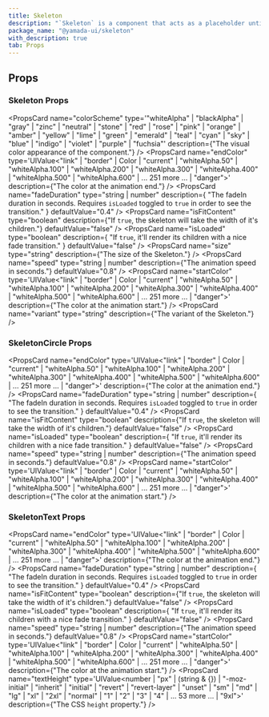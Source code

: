 ```yaml
---
title: Skeleton
description: "`Skeleton` is a component that acts as a placeholder until content is loaded."
package_name: "@yamada-ui/skeleton"
with_description: true
tab: Props
---
```


## Props

### Skeleton Props

<PropsCard
  name="colorScheme"
  type='"whiteAlpha" | "blackAlpha" | "gray" | "zinc" | "neutral" | "stone" | "red" | "rose" | "pink" | "orange" | "amber" | "yellow" | "lime" | "green" | "emerald" | "teal" | "cyan" | "sky" | "blue" | "indigo" | "violet" | "purple" | "fuchsia"'
  description={"The visual color appearance of the component."}
/>
<PropsCard
  name="endColor"
  type='UIValue<"link" | "border" | Color | "current" | "whiteAlpha.50" | "whiteAlpha.100" | "whiteAlpha.200" | "whiteAlpha.300" | "whiteAlpha.400" | "whiteAlpha.500" | "whiteAlpha.600" | ... 251 more ... | "danger">'
  description={"The color at the animation end."}
/>
<PropsCard
  name="fadeDuration"
  type="string | number"
  description={
    "The fadeIn duration in seconds. Requires `isLoaded` toggled to `true` in order to see the transition."
  }
  defaultValue="0.4"
/>
<PropsCard
  name="isFitContent"
  type="boolean"
  description={"If `true`, the skeleton will take the width of it's children."}
  defaultValue="false"
/>
<PropsCard
  name="isLoaded"
  type="boolean"
  description={
    "If `true`, it'll render its children with a nice fade transition."
  }
  defaultValue="false"
/>
<PropsCard
  name="size"
  type="string"
  description={"The size of the Skeleton."}
/>
<PropsCard
  name="speed"
  type="string | number"
  description={"The animation speed in seconds."}
  defaultValue="0.8"
/>
<PropsCard
  name="startColor"
  type='UIValue<"link" | "border" | Color | "current" | "whiteAlpha.50" | "whiteAlpha.100" | "whiteAlpha.200" | "whiteAlpha.300" | "whiteAlpha.400" | "whiteAlpha.500" | "whiteAlpha.600" | ... 251 more ... | "danger">'
  description={"The color at the animation start."}
/>
<PropsCard
  name="variant"
  type="string"
  description={"The variant of the Skeleton."}
/>

### SkeletonCircle Props

<PropsCard
  name="endColor"
  type='UIValue<"link" | "border" | Color | "current" | "whiteAlpha.50" | "whiteAlpha.100" | "whiteAlpha.200" | "whiteAlpha.300" | "whiteAlpha.400" | "whiteAlpha.500" | "whiteAlpha.600" | ... 251 more ... | "danger">'
  description={"The color at the animation end."}
/>
<PropsCard
  name="fadeDuration"
  type="string | number"
  description={
    "The fadeIn duration in seconds. Requires `isLoaded` toggled to `true` in order to see the transition."
  }
  defaultValue="0.4"
/>
<PropsCard
  name="isFitContent"
  type="boolean"
  description={"If `true`, the skeleton will take the width of it's children."}
  defaultValue="false"
/>
<PropsCard
  name="isLoaded"
  type="boolean"
  description={
    "If `true`, it'll render its children with a nice fade transition."
  }
  defaultValue="false"
/>
<PropsCard
  name="speed"
  type="string | number"
  description={"The animation speed in seconds."}
  defaultValue="0.8"
/>
<PropsCard
  name="startColor"
  type='UIValue<"link" | "border" | Color | "current" | "whiteAlpha.50" | "whiteAlpha.100" | "whiteAlpha.200" | "whiteAlpha.300" | "whiteAlpha.400" | "whiteAlpha.500" | "whiteAlpha.600" | ... 251 more ... | "danger">'
  description={"The color at the animation start."}
/>

### SkeletonText Props

<PropsCard
  name="endColor"
  type='UIValue<"link" | "border" | Color | "current" | "whiteAlpha.50" | "whiteAlpha.100" | "whiteAlpha.200" | "whiteAlpha.300" | "whiteAlpha.400" | "whiteAlpha.500" | "whiteAlpha.600" | ... 251 more ... | "danger">'
  description={"The color at the animation end."}
/>
<PropsCard
  name="fadeDuration"
  type="string | number"
  description={
    "The fadeIn duration in seconds. Requires `isLoaded` toggled to `true` in order to see the transition."
  }
  defaultValue="0.4"
/>
<PropsCard
  name="isFitContent"
  type="boolean"
  description={"If `true`, the skeleton will take the width of it's children."}
  defaultValue="false"
/>
<PropsCard
  name="isLoaded"
  type="boolean"
  description={
    "If `true`, it'll render its children with a nice fade transition."
  }
  defaultValue="false"
/>
<PropsCard
  name="speed"
  type="string | number"
  description={"The animation speed in seconds."}
  defaultValue="0.8"
/>
<PropsCard
  name="startColor"
  type='UIValue<"link" | "border" | Color | "current" | "whiteAlpha.50" | "whiteAlpha.100" | "whiteAlpha.200" | "whiteAlpha.300" | "whiteAlpha.400" | "whiteAlpha.500" | "whiteAlpha.600" | ... 251 more ... | "danger">'
  description={"The color at the animation start."}
/>
<PropsCard
  name="textHeight"
  type='UIValue<number | "px" | (string & {}) | "-moz-initial" | "inherit" | "initial" | "revert" | "revert-layer" | "unset" | "sm" | "md" | "lg" | "xl" | "2xl" | "normal" | "1" | "2" | "3" | "4" | ... 53 more ... | "9xl">'
  description={"The CSS `height` property."}
/>
